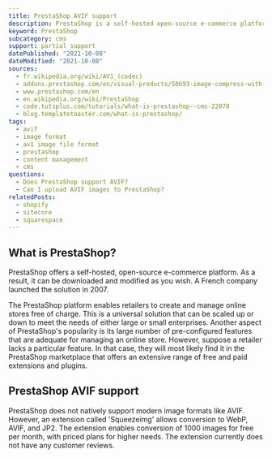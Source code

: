 ```yaml
---
title: PrestaShop AVIF support
description: PrestaShop is a self-hosted open-source e-commerce platform. Learn how to use AVIF images.
keyword: PrestaShop
subcategory: cms
support: partial support
datePublished: "2021-10-08"
dateModified: "2021-10-08"
sources:
  - fr.wikipedia.org/wiki/AV1_(codec)
  - addons.prestashop.com/en/visual-products/50693-image-compress-with-squeezeimg-convert-to-webp-jp2.html
  - www.prestashop.com/en
  - en.wikipedia.org/wiki/PrestaShop
  - code.tutsplus.com/tutorials/what-is-prestashop--cms-22078
  - blog.templatetoaster.com/what-is-prestashop/
tags:
  - avif
  - image format
  - av1 image file format
  - prestashop
  - content management
  - cms
questions:
  - Does PrestaShop support AVIF?
  - Can I upload AVIF images to PrestaShop?
relatedPosts:
  - shopify
  - sitecore
  - squarespace
---
```


## What is PrestaShop?

PrestaShop offers a self-hosted, open-source e-commerce platform. As a result, it can be downloaded and modified as you wish. A French company launched the solution in 2007.

The PrestaShop platform enables retailers to create and manage online stores free of charge. This is a universal solution that can be scaled up or down to meet the needs of either large or small enterprises. Another aspect of PrestaShop's popularity is its large number of pre-configured features that are adequate for managing an online store. However, suppose a retailer lacks a particular feature. In that case, they will most likely find it in the PrestaShop marketplace that offers an extensive range of free and paid extensions and plugins.

## PrestaShop AVIF support

PrestaShop does not natively support modern image formats like AVIF. However, an extension called 'Squeezeimg' allows conversion to WebP, AVIF, and JP2. The extension enables conversion of 1000 images for free per month, with priced plans for higher needs. The extension currently does not have any customer reviews.
